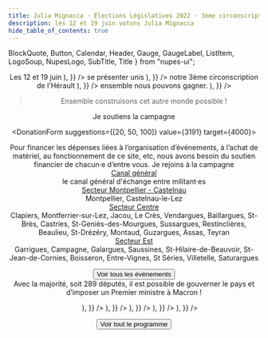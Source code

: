 ```yaml
---
title: Julia Mignacca · Élections Législatives 2022 · 3ème circonscription de l'Hérault
description: les 12 et 19 juin votons Julia Mignacca
hide_table_of_contents: true
---
```


  BlockQuote,
  Button,
  Calendar,
  Header,
  Gauge,
  GaugeLabel,
  ListItem,
  LogoSoup,
  NupesLogo,
  SubTitle,
  Title
} from "nupes-ui";


<NupesLogo />

<Header
  backgroundSrc={require("../../static/img/cover-background.jpg").default}
  src={require("../../static/img/julia-mignacca.png").default}
  alt="Julia Mignacca"
  sources={[
    {
      srcSet: require("../../static/img/julia-mignacca.webp").default,
      type: "image/webp",
    },
    {
      srcSet: require("../../static/img/julia-mignacca.png").default,
      type: "image/png",
    },
  ]}
/>

<Text>
  <Translate
    id="index.intro1"
    values={{
      dates: (
        <strong>
          <Translate id="index.dates">Les 12 et 19 juin</Translate>
        </strong>
      ),
    }}
  />
</Text>

<Text>
  <Translate
    id="index.intro2"
    values={{
      sePresenterUnis: (
        <strong>
          <Translate id="index.sePresenterUnis">se présenter unis</Translate>
        </strong>
      ),
    }}
  />
</Text>

<Text>
  <Translate
    id="index.intro3"
    values={{
      notreCirconstription: (
        <strong>
          <Translate id="index.notreCirconstription">
            notre 3ème circonscription de l'Hérault
          </Translate>
        </strong>
      ),
    }}
  />
</Text>

<Text>
  <Translate
    id="index.intro4"
    values={{
      nousPouvonsGagner: (
        <strong>
          <Translate id="index.nousPouvonsGagner">
            ensemble nous pouvons gagner.
          </Translate>
        </strong>
      ),
    }}
  />
</Text>

<BlockQuote>
  <Translate>Ensemble construisons cet autre monde possible !</Translate>
</BlockQuote>

<Title variant="light-primary">
  <Translate>Je participe à la campagne</Translate>
</Title>

<SubTitle variant="primary">
  <Translate>Je soutiens la campagne</Translate>
</SubTitle>

<DonationForm suggestions={[20, 50, 100]} value={3191} target={4000}>

<Text>
  <Translate id="index.donationText">
    Pour financer les dépenses liées à l’organisation d’événements, à l’achat de
    matériel, au fonctionnement de ce site, etc, nous avons besoin du soutien
    financier de chacun·e d’entre vous.
  </Translate>
</Text>

</DonationForm>

<SubTitle variant="primary">
  <Translate>Je rejoins à la campagne</Translate>
</SubTitle>

<div className="telegram-link-container">
  <a
    href="https://t.me/+udS5d5bvbO42YjI8"
    target="_blank"
    className="telegram-link"
  >
    <TelegramIcon width={24} style={{ flexBasis: 24, minWidth: 24 }} />
    <Text as="span">
      <Translate>Canal général</Translate>
    </Text>
  </a>
  <div className="telegram-description">
    <Translate>le canal général d'échange entre militant·es</Translate>
  </div>
</div>

<div className="telegram-sectors">
  <div className="telegram-link-container">
    <a
      href="https://t.me/+jMQCGY0YX2g3ZDlk"
      target="_blank"
      className="telegram-link"
    >
      <TelegramIcon width={24} style={{flexBasis: 24, minWidth: 24}} />
      <Text as="span"><Translate>Secteur Montpellier - Castelnau</Translate></Text>
    </a>
    <div className="telegram-description"><Translate id="telegram.villes1">Montpellier, Castelnau-le-Lez</Translate></div>
  </div>
  <div className="telegram-link-container">
    <a
      href="https://t.me/+rZrTYczd1hM1ZGRk"
      target="_blank"
      className="telegram-link"
    >
      <TelegramIcon width={24} style={{flexBasis: 24, minWidth: 24}} />
      <Text as="span"><Translate>Secteur Centre</Translate></Text>
    </a>
    <div className="telegram-description"><Translate id="telegram.villes2">Clapiers, Montferrier-sur-Lez, Jacou, Le Crès, Vendargues, Baillargues, St-Brès, Castries, St-Geniès-des-Mourgues, Sussargues, Restinclières, Beaulieu, St-Drézéry, Montaud, Guzargues, Assas, Teyran</Translate></div>
  </div>

  <div className="telegram-link-container">
    <a
      href="https://t.me/+DC0M5rt1q64xMjhk"
      target="_blank"
      className="telegram-link"
    >
      <TelegramIcon width={24} style={{flexBasis: 24, minWidth: 24}} />
      <Text as="span"><Translate>Secteur Est</Translate></Text>
    </a>
    <div className="telegram-description"><Translate id="telegram.villes3">Garrigues, Campagne, Galargues, Saussines, St-Hilaire-de-Beauvoir, St-Jean-de-Cornies, Boisseron, Entre-Vignes, St Séries, Villetelle, Saturargues</Translate></div>
  </div>
</div>

<Title variant="light-secondary">
  <Translate>Nous rencontrer</Translate>
</Title>

<Calendar
  googleApiKey="AIzaSyBB_V3txxLD4sjtR0xXayV2ZNcqD8Z_NIM"
  calendarId="mldcdlabt7ku11r1jnpq65juos@group.calendar.google.com"
  limit={6}
  link="agenda"
  preview
/>
<div className="btn-container">
  <Button
    as="a"
    href="agenda"
    variant="secondary"
    className="calendar-btn-link"
  >
    <Translate>Voir tous les évènements</Translate>
  </Button>
</div>

<Title variant="light-primary">
  <Translate>Notre programme</Translate>
</Title>

<Text>
  <Translate id="index.introProgramme">
    Avec la majorité, soit 289 députés, il est possible de gouverner le pays et
    d’imposer un Premier ministre à Macron !
  </Translate>
</Text>

<ul>
  <ListItem>
    <Translate
      id="programme.mesure1"
      values={{
        boldText: (
          <strong>
            <Translate id="programme.mesure1Bold" />
          </strong>
        ),
      }}
    />
  </ListItem>
  <ListItem>
    <Translate
      id="programme.mesure2"
      values={{
        boldText: (
          <strong>
            <Translate id="programme.mesure2Bold" />
          </strong>
        ),
      }}
    />
  </ListItem>
  <ListItem>
    <Translate
      id="programme.mesure3"
      values={{
        boldText: (
          <strong>
            <Translate id="programme.mesure3Bold" />
          </strong>
        ),
      }}
    />
  </ListItem>
  <ListItem>
    <Translate
      id="programme.mesure4"
      values={{
        boldText: (
          <strong>
            <Translate id="programme.mesure4Bold" />
          </strong>
        ),
      }}
    />
  </ListItem>
  <ListItem>
    <Translate
      id="programme.mesure5"
      values={{
        boldText: (
          <strong>
            <Translate id="programme.mesure5Bold" />
          </strong>
        ),
      }}
    />
  </ListItem>
</ul>

<div className="btn-container">
  <Button
    as="a"
    href="notre-programme"
    variant="primary"
    className="calendar-btn-link"
  >
    <Translate>Voir tout le programme</Translate>
  </Button>
</div>

<Title variant="light-secondary">
  <Translate>Avec le soutien de :</Translate>
</Title>

<LogoSoup />
